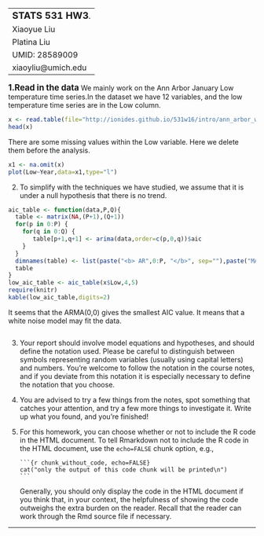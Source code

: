 \newcommand\prob{\mathbb{P}}
\newcommand\E{\mathbb{E}}
\newcommand\var{\mathrm{Var}}
\newcommand\cov{\mathrm{Cov}}

-----------
**<big>STATS 531   HW3</big>**.
Xiaoyue Liu
Platina Liu
UMID: 28589009
xiaoyliu@umich.edu
--------

**<big>1.Read in the data</big>**
We mainly work on the Ann Arbor January Low temperature time series.In the dataset we have 12 variables, and the low temperature time series are in the Low column.

```r
x <- read.table(file="http://ionides.github.io/531w16/intro/ann_arbor_weather.csv",header=TRUE)
head(x)
```
There are some missing values within the Low variable. Here we delete them before the analysis.
```r
x1 <- na.omit(x)
plot(Low~Year,data=x1,type="l")
```


2.  To simplify with the techniques we have studied, we assume that it is under a null hypothesis that there is no trend. 
```r
aic_table <- function(data,P,Q){
  table <- matrix(NA,(P+1),(Q+1))
  for(p in 0:P) {
    for(q in 0:Q) {
       table[p+1,q+1] <- arima(data,order=c(p,0,q))$aic
    }
  }
  dimnames(table) <- list(paste("<b> AR",0:P, "</b>", sep=""),paste("MA",0:Q,sep=""))
  table
}
low_aic_table <- aic_table(x$Low,4,5)
require(knitr)
kable(low_aic_table,digits=2)
```
It seems that the ARMA(0,0) gives the smallest AIC value. It means that a white noise model may fit the data.
```r

```



3.  Your report should involve model equations and hypotheses, and should define the notation used. Please be careful to distinguish between symbols representing random variables (usually using capital letters) and numbers. You're welcome to follow the notation in the course notes, and if you deviate from this notation it is especially necessary to define the notation that you choose. 

4.  You are advised to try a few things from the notes, spot something that catches your attention, and try a few more things to investigate it. Write up what you found, and you're finished!

5.  For this homework, you can choose whether or not to include the R code in the HTML document. To tell Rmarkdown not to include the R code in the HTML document, use the `echo=FALSE` chunk option, e.g.,
<pre><code>```{r chunk_without_code, echo=FALSE}
cat("only the output of this code chunk will be printed\n")
```</code></pre>
Generally, you should only display the code in the HTML document if you think that, in your context, the helpfulness of showing the code outweighs the extra burden on the reader. Recall that the reader can work through the Rmd source file if necessary.


-----------